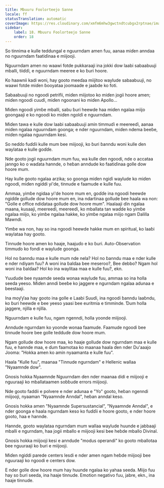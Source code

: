 ```yaml
---
title: Mbuuru Foolorteejo Sanne
locale: ff
statusTranslation: automatic
coverImage: https://res.cloudinary.com/xmfm6mhw3gwctndtcubgx2rptnae/image/upload/v1740468922/small_cover_tratado_de_psicologia_revolucionaria_a4c0dca4e0.webp
sidebar:
    label: 18. Mbuuru Foolorteejo Sanne
    order: 18
---
```

So tinnima e kulle teddungal e nguurndam amen fuu, aanaa miɗen anndaa no nguurndam faatiɗinaa e miijooji.

Nguurndam amen no waawi fotde pukkaraaji ina jokki dow laabi sabaabuuji mballi, tiiɗɗi, e nguurndam meeree e ko ɓuri hoore.

Ko haawnii kadi woni, hay gooto meeɗaa miijitoo waylude sabaabuuji, no waawi fotde miɗen ɓooyataa joomaade e jaabde ko foti.

Sabaabuuji no ngoodi petrifii, miɗen miijotoo ko miɗen jogii hoore amen; miɗen ngoodi cuuɗi, miɗen ngoonani ko miɗen Apollo...

Miɗen ngoodi yimɓe mballi, sabu ɓuri heewde haa miɗen ngalaa miijo goongaaji e ko ngoodi ko miɗen ngolɗi e nguurndam.

Miɗen tawa e kulle dow laabi sabaabuuji amin timmuɗi e meereeɗi, aanaa miɗen ngalaa nguurndam goonga; e nder nguurndam, miɗen ndema beeɓe, miɗen ngalaa nguurndam kesi.

So neɗɗo fuɗɗii kulle mum bee miijooji, ko ɓuri ɓanndu woni kulle ɗen waylataa e kulle goɗɗe.

Nde gooto jogii nguurndam mum fuu, wa kulle ɗen ngoodi, nde o accataa janngo ko o waɗata hannde, o heɓan anndude ko faatiɗinaa golle dow hoore mum.

Hay kulle gooto ngalaa arzika; so goonga miɗen ngiɗi waylude ko miɗen ngoodi, miɗen ngiddi yi'de, tinnude e faamude e kulle fuu.

Ammaa, yimɓe ngidaa yi'de hoore mum en, goɗɗe ina ngoodi heewde ngiɗɗe gollude dow hoore mum en, ina ndartinaa gollude bee haala wa non: "Golle e office ndiɗataa gollude dow hoore mum". Haalaaji ɗin ngalaa maana, kusaaji, meereeɗi, meereeɗi, ko mballata tan waɗde ko yimɓe ngalaa miijo, ko yimɓe ngalaa hakke, ko yimɓe ngalaa miijo ngam Dalilla Mawndi.

Yimɓe wa non, hay so ina ngoodi heewde hakke mum en spiritual, ko laaɓi waylataa hay gooto.

Tinnude hoore amen ko haaje, haajuɗo e ko ɓuri. Auto-Observation timmuɗo ko fondi e waylude goonga.

Hol no ɓanndu maa e kulle mum nde nela? Hol no ɓanndu maa e nder kulle e nder ndiyam fuu? A woni ina ɓalɗaa bee meseroo?, Bee debbo? Ngam hol woni ina ɓalɗaa? Hol ko ina waylitaa maa e kulle fuu?, ekn.

Yuuɗude bee nyaamde seeda wonaa waylude fuu, ammaa so ina holla seeda yeeso. Miɗen anndi beeɓe ko jaggere e ngurndam ngalaa adunaa e beestaaji.

Ina moƴƴaa hay gooto ina golle e Laabi Suuɗi, ina ngoodi ɓanndu laaɓndu, ko ɓuri heewde e bee yeeso yaasi bee euritmia e timminde. Ɗum holla jaggere, njilla e njilla.

Nguurndam e kulle fuu, ngam ngenndi, holla yoonde miijooji.

Anndude ngurndam ko yoonde wonaa faamude. Faamude ngoodi bee tinnude hoore bee golle tedduɗe dow hoore mum.

Ngam gollude dow hoore maa, ko haaje gollude dow ngurndam maa e kulle fuu, e hannde maa, e ɗum faamotaa ko maanaa haala ɗen nder Du'aaajo Jooma: "Hokka amen ko amin nyaamanta e kulle fuu".

Haala "Kulle fuu", maanaa "Tinnude ngurndam" e Hellenic wallaa "Nyaamnde dow".

Gnosis hokka Nyaamnde Nguurndam ɗen nder maanaa didi e miijooji e nguuraaji ko mballataamen soɓɓude errors miijooji.

Nde gooto faddii e polvere e nder adunaa e "Yo" gooto, heɓan ngenndi miijooji, nyaaman "Nyaamnde Anndal", heɓan anndal keso.

Gnosis hokka amen "Nyaamnde Supersustancial", "Nyaamnde Anndal", e nder goonga e haala ngurndam keso ko fuɗɗii e hoore gooto, e nder hoore gooto, haa e hannde.

Hannde, gooto waylataa ngurndam mum wallaa waylude huunde e jabbaaji mballi e ngurndam, haa jogii mballo e miijooji kesi bee heɓde mballo Divinal.

Gnosis hokka miijooji kesi e anndude "modus operandi" ko gooto mballotaa bee nguuraaji ko ɓuri e miijooji.

Miɗen ngiddi parede centers lesdi e nder amen ngam heɓde miijooji bee nguuraaji ko ngoodi e centers dow.

E nder golle dow hoore mum hay huunde ngalaa ko yahaa seeda. Miijo fuu hay so ɓuri seeda, ina haaje tinnude. Emotion negativo fuu, jabre, ekn., ina haaje tinnude.

